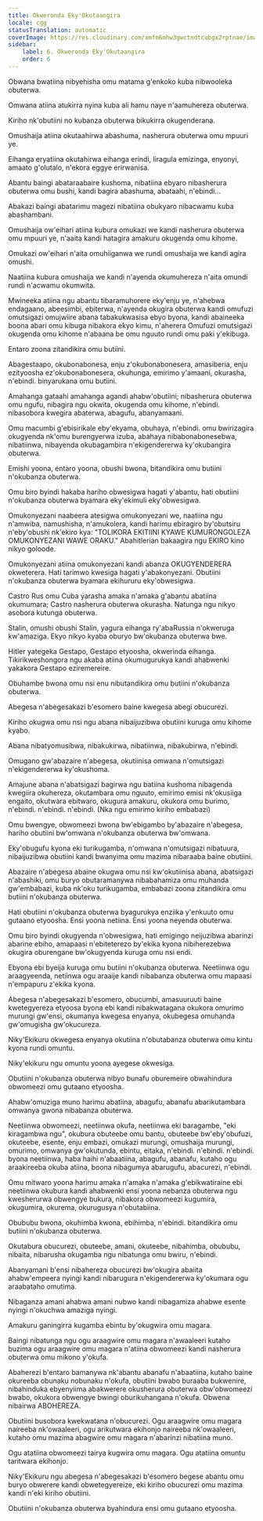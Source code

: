 ```yaml
---
title: Okweronda Eky'Okutaangira
locale: cgg
statusTranslation: automatic
coverImage: https://res.cloudinary.com/xmfm6mhw3gwctndtcubgx2rptnae/image/upload/v1740337243/small_cover_educacion_fundamental_a051170f1c.webp
sidebar:
    label: 6. Okweronda Eky'Okutaangira
    order: 6
---
```

Obwana bwatiina nibyehisha omu matama g'enkoko kuba nibwooleka obuterwa.

Omwana atiina atukirra nyina kuba ali hamu naye n'aamuhereza obuterwa.

Kiriho nk'obutiini no kubanza obuterwa bikukirra okugenderana.

Omushaija atiina okutaahirwa abashuma, nasherura obuterwa omu mpuuri ye.

Eihanga eryatiina okutahirwa eihanga erindi, liragula emizinga, enyonyi, amaato g'olutalo, n'ekora eggye erirwanisa.

Abantu baingi abataraabaire kushoma, nibatiina ebyaro nibasherura obuterwa omu bushi, kandi bagira abashuma, abataahi, n'ebindi...

Abakazi baingi abatarimu magezi nibatiina obukyaro nibacwamu kuba abashambani.

Omushaija ow'eihari atiina kubura omukazi we kandi nasherura obuterwa omu mpuuri ye, n'aaita kandi hatagira amakuru okugenda omu kihome.

Omukazi ow'eihari n'aita omuhiiganwa we rundi omushaija we kandi agira omushi.

Naatiina kubura omushaija we kandi n'ayenda okumuhereza n'aita omundi rundi n'acwamu okumwita.

Mwineeka atiina ngu abantu tibaramuhorere eky'enju ye, n'ahebwa endagaano, abeesimbi, ebiterwa, n'ayenda okugira obuterwa kandi omufuzi omutsigazi omujwiire abana tabakukwasisa ebyo byona, kandi abaineeka boona abari omu kibuga nibakora ekyo kimu, n'aherera Omufuzi omutsigazi okugenda omu kihome n'abaana be omu nguuto rundi omu paki y'ekibuga.

Entaro zoona zitandikira omu butiini.

Abagestaapo, okubonabonesa, enju z'okubonabonesera, amasiberia, enju ezityoosha ez'okubonabonesera, okuhunga, emirimo y'amaani, okurasha, n'ebindi. binyarukana omu butiini.

Amahanga gataahi amahanga agandi ahabw'obutiini; nibasherura obuterwa omu ngufu, nibagira ngu okwita, okugenda omu kihome, n'ebindi. nibasobora kwegira abaterwa, abagufu, abanyamaani.

Omu macumbi g'ebisirikale eby'ekyama, obuhaya, n'ebindi. omu bwirizagira okugyenda nk'omu burengyerwa izuba, abahaya nibabonabonesebwa, nibatiinwa, nibayenda okubagambira n'ekigendererwa ky'okubangira obuterwa.

Emishi yoona, entaro yoona, obushi bwona, bitandikira omu butiini n'okubanza obuterwa.

Omu biro byindi hakaba hariho obwesigwa hagati y'abantu, hati obutiini n'okubanza obuterwa byamara eky'ekimuli eky'obwesigwa.

Omukonyezani naabeera atesigwa omukonyezani we, naatiina ngu n'amwiba, namushisha, n'amukolera, kandi harimu ebiragiro by'obutsiru n'eby'obushi nk'ekiro kya: "TOLIKORA EKITIINI KYAWE KUMURONGOLEZA OMUKONYEZANI WAWE ORAKU." Abahitlerian bakaagira ngu EKIRO kino nikyo goloode.

Omukonyezani atiina omukonyezani kandi abanza OKUGYENDERERA okweterera. Hati tarimwo kwesiga hagati y'abakonyezani. Obutiini n'okubanza obuterwa byamara ekihururu eky'obwesigwa.

Castro Rus omu Cuba yarasha amaka n'amaka g'abantu abatiina okumumara; Castro nasherura obuterwa okurasha. Natunga ngu nikyo asobora kutunga obuterwa.

Stalin, omushi obushi Stalin, yagura eihanga ry'abaRussia n'okweruga kw'amaziga. Ekyo nikyo kyaba oburyo bw'okubanza obuterwa bwe.

Hitler yategeka Gestapo, Gestapo etyoosha, okwerinda eihanga. Tikirikweshongora ngu akaba atiina okumugurukya kandi ahabwenki yakakora Gestapo eziremereire.

Obuhambe bwona omu nsi enu nibutandikira omu butiini n'okubanza obuterwa.

Abegesa n'abegesakazi b'esomero baine kwegesa abegi obucurezi.

Kiriho okugwa omu nsi ngu abana nibaijuzibwa obutiini kuruga omu kihome kyabo.

Abana nibatyomusibwa, nibakukirwa, nibatiinwa, nibakubirwa, n'ebindi.

Omugano gw'abazaire n'abegesa, okutiinisa omwana n'omutsigazi n'ekigendererwa ky'okushoma.

Amajune abana n'abatsigazi bagirwa ngu batiina kushoma nibagenda kwegiira okuhereza, okutambara omu nguuto, emirimo emisi nk'okusiiga engaito, okutwara ebitwaro, okugura amakuru, okukora omu burimo, n'ebindi. n'ebindi. n'ebindi. (Nka ngu emirimo kiriho embabazi)

Omu bwengye, obwomeezi bwona bw'ebigambo by'abazaire n'abegesa, hariho obutiini bw'omwana n'okubanza obuterwa bw'omwana.

Eky'obugufu kyona eki turikugamba, n'omwana n'omutsigazi nibatuura, nibaijuzibwa obutiini kandi bwanyima omu mazima nibaraaba baine obutiini.

Abazaire n'abegesa abaine okugwa omu nsi kw'okutiinisa abana, abatsigazi n'abashiki, omu buryo obutaramanywa nibabahamiza omu muhanda gw'embabazi, kuba nk'oku turikugamba, embabazi zoona zitandikira omu butiini n'okubanza obuterwa.

Hati obutiini n'okubanza obuterwa byagurukya enziika y'enkuuto omu gutaano etyoosha. Ensi yoona netiina. Ensi yoona neyenda obuterwa.

Omu biro byindi okugyenda n'obwesigwa, hati emigingo neijuzibwa abarinzi abarine ebiho, amapaasi n'ebiteterezo by'ekika kyona nibiherezebwa okugira oburengane bw'okugyenda kuruga omu nsi endi.

Ebyona ebi byeija kuruga omu butiini n'okubanza obuterwa. Neetiinwa ogu araagyeenda, netiinwa ogu araaije kandi nibabanza obuterwa omu mapaasi n'empapuru z'ekika kyona.

Abegesa n'abegesakazi b'esomero, obucumbi, amasuuruuti baine kwetegyereza etyoosa byona ebi kandi nibakwatagana okukora omurimo murungi gw'ensi, okumanya kwegesa enyanya, okubegesa omuhanda gw'omugisha gw'okucureza.

Niky'Ekikuru okwegesa enyanya okutiina n'obutabanza obuterwa omu kintu kyona rundi omuntu.

Niky'ekikuru ngu omuntu yoona ayegese okwesiga.

Obutiini n'okubanza obuterwa nibyo bunafu oburemeire obwahindura obwomeezi omu gutaano etyoosha.

Ahabw'omuziga muno harimu abatiina, abagufu, abanafu abarikutambara omwanya gwona nibabanza obuterwa.

Neetiinwa obwomeezi, neetiinwa okufa, neetiinwa eki baragambe, "eki kiragambwa ngu", okubura obuteebe omu bantu, obuteebe bw'eby'obufuzi, okuteebe, esente, enju embazi, omukazi murungi, omushaija murungi, omurimo, omwanya gw'okutunda, ebintu, eitaka, n'ebindi. n'ebindi. n'ebindi. byona neetiinwa, haba haihi n'abaatiina, abagufu, abanafu, kutaho ogu araakireeba okuba atiina, boona nibagumya abarugufu, abacurezi, n'ebindi.

Omu mitwaro yoona harimu amaka n'amaka n'amaka g'ebikwatiraine ebi neetiinwa okubura kandi ahabwenki ensi yoona nebanza obuterwa ngu kwesherurwa obwengye bukura, nibakora obwomeezi kugumira, okugumira, okurema, okurugusya n'obutabiina.

Obububu bwona, okuhimba kwona, ebihimba, n'ebindi. bitandikira omu butiini n'okubanza obuterwa.

Okutabura obucurezi, obuteebe, amani, okuteebe, nibahimba, obububu, nibaita, nibarusha okugamba ngu nibatunga omu bwiru, n'ebindi.

Abanyamani b'ensi nibahereza obucurezi bw'okugira abaiita ahabw'empeera nyingi kandi nibarugura n'ekigendererwa ky'okumara ogu araabataho omutima.

Nibaganza amani ahabwa amani nubwo kandi nibagamiza ahabwe esente nyingi n'okuchwa amaziga nyingi.

Amakuru ganingirra kugamba ebintu by'okugwira omu magara.

Baingi nibatunga ngu ogu araagwire omu magara n'awaaleeri kutaho buzima ogu araagwire omu magara n'atiina obwomeezi kandi nasherura obuterwa omu mikono y'okufa.

Abaherezi b'entaro bamanywa nk'abantu abanafu n'abaatiina, kutaho baine okureeba obunaku nobunaku n'okufa, obutiini bwabo buraaba bukwenire, nibahinduka ebyenyiima abakwerere okusherura obuterwa obw'obwomeezi bwabo, okukora obwengye bwingi oburikuhangana n'okufa. Obwena nibairwa ABOHEREZA.

Obutiini busobora kwekwatana n'obucurezi. Ogu araagwire omu magara naireeba nk'owaaleeri, ogu arikutwara ekihonjo naireeba nk'owaaleeri, kutaho omu mazima abagwire omu magara n'abarinzi nibatiina muno.

Ogu atatiina obwomeezi tairya kugwira omu magara. Ogu atatiina omuntu taritwara ekihonjo.

Niky'Ekikuru ngu abegesa n'abegesakazi b'esomero begese abantu omu buryo obwerere kandi obwetegyereize, eki kiriho obucurezi omu mazima kandi n'eki kiriho obutiini.

Obutiini n'okubanza obuterwa byahindura ensi omu gutaano etyoosha.

